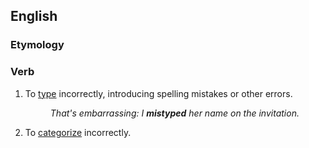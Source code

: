 ==English==

===Etymology===
{{prefix|en|mis|type}}

===Verb===
{{en-verb|mistyp}}

# To [[type]] incorrectly, introducing spelling mistakes or other errors.
#: ''That's embarrassing: I '''mistyped''' her name on the invitation.''
# To [[categorize]] incorrectly.